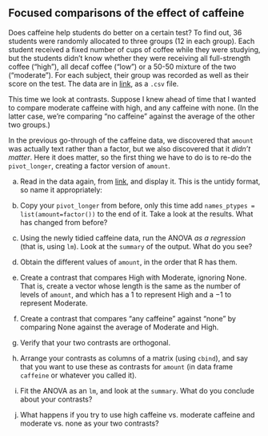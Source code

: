 ##  Focused comparisons of the effect of caffeine


 
Does caffeine help students do better on a certain test? To
find out, 36 students were randomly allocated to three groups (12 in
each group).  Each student received a fixed number of cups of coffee
while they were studying, but the students didn't know whether they
were receiving all full-strength coffee ("high"), all decaf coffee
("low") or a 50-50 mixture of the two ("moderate"). For each
subject, their group was recorded as well as their score on the
test. The data are in
[link](http://ritsokiguess.site/datafiles/caffeine.csv), as a
`.csv` file.

This time we look at
contrasts. Suppose I knew ahead of time
that I wanted to compare moderate caffeine with high, and any
caffeine with none. (In the latter case, we're comparing 
"no caffeine" against the average of the other two groups.)

In the previous go-through of the caffeine data, we
discovered that `amount` was actually text rather than a
factor, but we also discovered that it *didn't matter*. Here it
does matter, so the first thing we have to do is to re-do the
`pivot_longer`, creating a factor version of `amount`.



(a) Read in the data again, from
[link](http://ritsokiguess.site/datafiles/caffeine.csv), and
display it. This is the untidy format, so name it appropriately:



(b) Copy your `pivot_longer` from before, only this time add
`names_ptypes = list(amount=factor())` to the end of it. Take a look at the
results. What has changed from before?



(c) Using the newly tidied caffeine data, run the ANOVA 
*as a  regression* (that is, using `lm`). Look at the
`summary` of the output. What do you see?



(d) Obtain the different values of `amount`, in the order
that R has them.



(e) Create a contrast that compares High with Moderate, ignoring
None. That is, create a vector whose length is the same as the
number of levels of `amount`, and which has a 1 to represent
High and a $-1$ to represent Moderate. 



(f) Create a contrast that compares "any caffeine" against
"none" by comparing None against the average of Moderate and High.



(g) Verify that your two contrasts are orthogonal.



(h) Arrange your contrasts as columns of a matrix (using
`cbind`), and say that you want to use these as contrasts for
`amount` (in data frame `caffeine` or whatever you
called it).



(i) Fit the ANOVA as an `lm`, and look at the
`summary`. What do you conclude about your contrasts?



(j) What happens if you try to use high caffeine vs.\ moderate
caffeine and moderate vs.\ none as your two contrasts?





